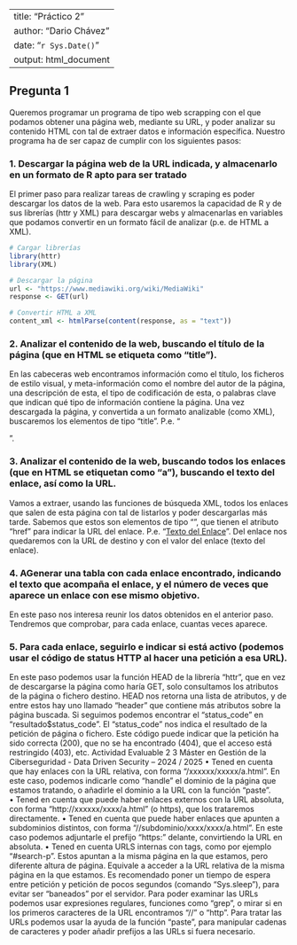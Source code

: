 
---
title: "Práctico 2"
author: "Dario Chávez"
date: "`r Sys.Date()`"
output: html_document
---

## Pregunta 1

Queremos programar un programa de tipo web scrapping con el que podamos obtener 
una página web, mediante su URL, y poder analizar su contenido HTML con tal de extraer 
datos e información específica. 
Nuestro programa ha de ser capaz de cumplir con los siguientes pasos: 

### 1. Descargar la página web de la URL indicada, y almacenarlo en un formato de R apto para ser tratado

El primer paso para realizar tareas de crawling y scraping es poder descargar los 
datos de la web. Para esto usaremos la capacidad de R y de sus librerías (httr y 
XML) para descargar webs y almacenarlas en variables que podamos convertir 
en un formato fácil de analizar (p.e. de HTML a XML). 

```r
# Cargar librerías
library(httr)
library(XML)

# Descargar la página
url <- "https://www.mediawiki.org/wiki/MediaWiki"
response <- GET(url)

# Convertir HTML a XML
content_xml <- htmlParse(content(response, as = "text"))
```

### 2. Analizar el contenido de la web, buscando el título de la página (que en HTML se etiqueta como “title”). 

En las cabeceras web encontramos información como el título, los ficheros de 
estilo visual, y meta-información como el nombre del autor de la página, una 
descripción de esta, el tipo de codificación de esta, o palabras clave que indican 
qué tipo de información contiene la página. Una vez descargada la página, y 
convertida a un formato analizable (como XML), buscaremos los elementos de 
tipo “title”. P.e. “<title>Titulo de Página</title>”. 



### 3. Analizar el contenido de la web, buscando todos los enlaces (que en HTML se etiquetan como “a”), buscando el texto del enlace, así como la URL. 

Vamos a extraer, usando las funciones de búsqueda XML, todos los enlaces que 
salen de esta página con tal de listarlos y poder descargarlas más tarde. Sabemos 
que estos son elementos de tipo “<a>”, que tienen el atributo “href” para indicar 
la URL del enlace. P.e. “<a href = ‘enlace’>Texto del Enlace</a>”. Del enlace 
nos quedaremos con la URL de destino y con el valor del enlace (texto del 
enlace). 

### 4. AGenerar una tabla con cada enlace encontrado, indicando el texto que acompaña el enlace, y el número de veces que aparece un enlace con ese mismo objetivo. 

En este paso nos interesa reunir los datos obtenidos en el anterior paso. 
Tendremos que comprobar, para cada enlace, cuantas veces aparece. 

### 5. Para cada enlace, seguirlo e indicar si está activo (podemos usar el código de status HTTP al hacer una petición a esa URL). 
En este paso podemos usar la función HEAD de la librería “httr”, que en vez de 
descargarse la página como haría GET, solo consultamos los atributos de la 
página o fichero destino. 
HEAD nos retorna una lista de atributos, y de entre estos hay uno llamado 
“header” que contiene más atributos sobre la página buscada. Si seguimos 
podemos encontrar el “status_code” en “resultado$status_code”. El 
“status_code” nos indica el resultado de la petición de página o fichero. Este 
código puede indicar que la petición ha sido correcta (200), que no se ha 
encontrado (404), que el acceso está restringido (403), etc. 
Actividad Evaluable 2 
3 
Máster en Gestión de la Ciberseguridad - Data Driven Security – 2024 / 2025 
• Tened en cuenta que hay enlaces con la URL relativa, con forma 
“/xxxxxx/xxxxx/a.html”. En este caso, podemos indicarle como “handle” el 
dominio de la página que estamos tratando, o añadirle el dominio a la URL 
con la función “paste”.  
• Tened en cuenta que puede haber enlaces externos con la URL absoluta, con 
forma “http://xxxxxx/xxxx/a.html” (o https), que los trataremos 
directamente. 
• Tened en cuenta que puede haber enlaces que apunten a subdominios 
distintos, con forma “//subdominio/xxxx/xxxx/a.html”. En este caso 
podemos adjuntarle el prefijo “https:” delante, convirtiendo la URL en 
absoluta. 
• Tened en cuenta URLS internas con tags, como por ejemplo “#search-p”. 
Estos apuntan a la misma página en la que estamos, pero diferente altura de 
página. Equivale a acceder a la URL relativa de la misma página en la que 
estamos. 
Es recomendado poner un tiempo de espera entre petición y petición de pocos 
segundos (comando “Sys.sleep”), para evitar ser “baneados” por el servidor. Para 
poder examinar las URLs podemos usar expresiones regulares, funciones como 
“grep”, o mirar si en los primeros caracteres de la URL encontramos “//” o “http”. 
Para tratar las URLs podemos usar la ayuda de la función “paste”, para manipular 
cadenas de caracteres y poder añadir prefijos a las URLs si fuera necesario.